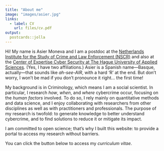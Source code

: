 ```yaml
---
title: "About me"
image: "images/asier.jpg"
links:
  - label: CV
    url: files/cv.pdf
output:
  postcards::jolla
---
```


Hi! My name is Asier Moneva and I am a postdoc at the [Netherlands Institute for the Study of Crime and Law Enforcement (NSCR)](https://nscr.nl/) and also at the [Center of Expertise Cyber Security at The Hague University of Applied Sciences](https://www.thehagueuniversity.com/research/centre-of-expertise/details/centre-of-expertise-cyber-security). (Yes, I have two affiliations.) Asier is a Spanish name---Basque, actually---that sounds like *ah-see-AIR*, with a hard 'R' at the end. But don't worry, I won't be mad if you don't pronounce it right... the first time!
  
  My background is in Criminology, which means I am a social scientist. In particular, I research *how*, *when*, and *where* cybercrime occur, focusing on the *human factors* involved. To do so, I rely mainly on quantitative methods and data science, and I enjoy collaborating with researchers from other disciplines as well as with practitioners and professionals. The purpose of my research is twofold: to generate knowledge to better understand cybercrime, and to find solutions to reduce it or mitigate its impact.
  
  I am committed to open science; that's why I built this website: to provide a portal to access my research without barriers. 

  You can click the button below to access my *curriculum vitae*.